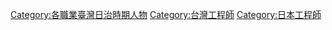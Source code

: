 [[Category:各職業臺灣日治時期人物|Category:各職業臺灣日治時期人物]]
[[Category:台灣工程師|Category:台灣工程師]]
[[Category:日本工程師|Category:日本工程師]]